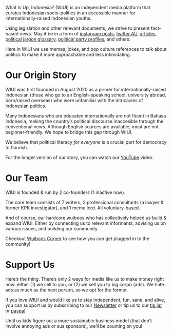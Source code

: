 
<Head>
  <title>About WIUI</title>
  <meta name="description" content="About WIUI" />
  <link rel="icon" href="/favicon.ico" />
</Head>

<Title title="About WIUI"></Title>

What Is Up, Indonesia? (WIUI) is an independent media platform that curates Indonesian socio-politics in an accessible manner for 
internationally-raised Indonesian youths. 

Using legislation and other relevant documents, we strive to
present fact-based news. May it be in a form of [instagram posts](https://www.instagram.com/whatisupindonesia/), 
[twitter AU](https://twitter.com/wiuindonesia/status/1396816880728375304), [articles](/articles), [political jargon glossary](/wiuipedia), [political party 
profiles](/party-profiles), and others.

Here in WIUI we use memes, jokes, and pop culture references to 
talk about politics to make it more approachable and less intimidating.

# Our Origin Story

WIUI was first founded in August 2020 as a primer for 
internationally-raised Indonesian (those who go to an 
English-speaking school, university abroad, born/raised overseas) who were unfamiliar with the intricacies of Indonesian politics.

Many Indonesians who are educated internationally are not fluent 
in Bahasa Indonesia, making the country’s political discourse 
inaccesible through the conventional news. Although English sources are available, most are not beginner-friendly. We hope to bridge this gap through WIUI.

We believe that political literacy *for everyone* is a crucial part 
for democracy to flourish.

For the longer version of our story, you can watch our [YouTube](https://www.youtube.com/watch?v=uq3NP5Asx5c&t=2136s) video.

# Our Team

WIUI is founded & run by 2 co-founders (1 inactive now).

The core team consists of 7 writers, 2 professional consultants 
(a lawyer & former KPK investigator), and 1 meme lord. 
All voluntary-based.

And of course, our hardcore wuiboos who has collectively helped us build & expand WIUI. Either by connecting us to relevant informants, advising us on various issues, and building our community.

Checkout [Wuiboos Corner](/#wuiboos-corner) to see how you can get 
plugged in to the community!

# Support Us

Here’s the thing. There’s only 2 ways for media like us to make money right now: either (1) we sell to you, or (2) we sell you to big corpo (ads). We hate ads as much as the next person, so we opt for the former.

If you love WIUI and would like us to stay independent, fun, sane, and alive, you can support us by subscribing to our [Newsletter](/newsletter) or tip us to our [tip jar](https://saweria.co/wiui) or [paypal](https://www.paypal.com/paypalme/wiui). 

Until us kids figure out a more sustainable business model (that don’t involve annoying ads or sus sponsors), we’ll be counting on you!
